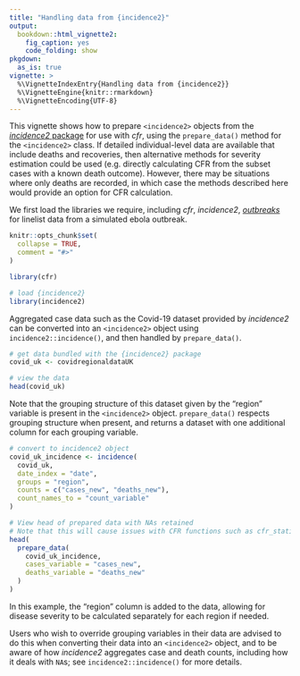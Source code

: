 ```yaml
---
title: "Handling data from {incidence2}"
output:
  bookdown::html_vignette2:
    fig_caption: yes
    code_folding: show
pkgdown:
  as_is: true
vignette: >
  %\VignetteIndexEntry{Handling data from {incidence2}}
  %\VignetteEngine{knitr::rmarkdown}
  %\VignetteEncoding{UTF-8}
---
```


This vignette shows how to prepare `<incidence2>` objects from the [_incidence2_ package](https://www.reconverse.org/incidence2/) for use with _cfr_, using the `prepare_data()` method for the `<incidence2>` class. If detailed individual-level data are available that include deaths and recoveries, then alternative methods for severity estimation could be used (e.g. directly calculating CFR from the subset cases with a known death outcome). However, there may be situations where only deaths are recorded, in which case the methods described here would provide an option for CFR calculation.

We first load the libraries we require, including _cfr_, _incidence2_, [_outbreaks_](https://www.reconverse.org/outbreaks/) for linelist data from a simulated ebola outbreak.

```r
knitr::opts_chunk$set(
  collapse = TRUE,
  comment = "#>"
)
```

```r
library(cfr)

# load {incidence2}
library(incidence2)
```

Aggregated case data such as the Covid-19 dataset provided by _incidence2_ can be converted into an `<incidence2>` object using `incidence2::incidence()`, and then handled by `prepare_data()`.

```r
# get data bundled with the {incidence2} package
covid_uk <- covidregionaldataUK

# view the data
head(covid_uk)
```

Note that the grouping structure of this dataset given by the "region" variable is present in the `<incidence2>` object.
`prepare_data()` respects grouping structure when present, and returns a dataset with one additional column for each grouping variable.

```r
# convert to incidence2 object
covid_uk_incidence <- incidence(
  covid_uk,
  date_index = "date",
  groups = "region",
  counts = c("cases_new", "deaths_new"),
  count_names_to = "count_variable"
)

# View head of prepared data with NAs retained
# Note that this will cause issues with CFR functions such as cfr_static()
head(
  prepare_data(
    covid_uk_incidence,
    cases_variable = "cases_new",
    deaths_variable = "deaths_new"
  )
)
```

In this example, the "region" column is added to the data, allowing for disease severity to be calculated separately for each region if needed.

Users who wish to override grouping variables in their data are advised to do this when converting their data into an `<incidence2>` object, and to be aware of how _incidence2_ aggregates case and death counts, including how it deals with `NA`s; see `incidence2::incidence()` for more details.
